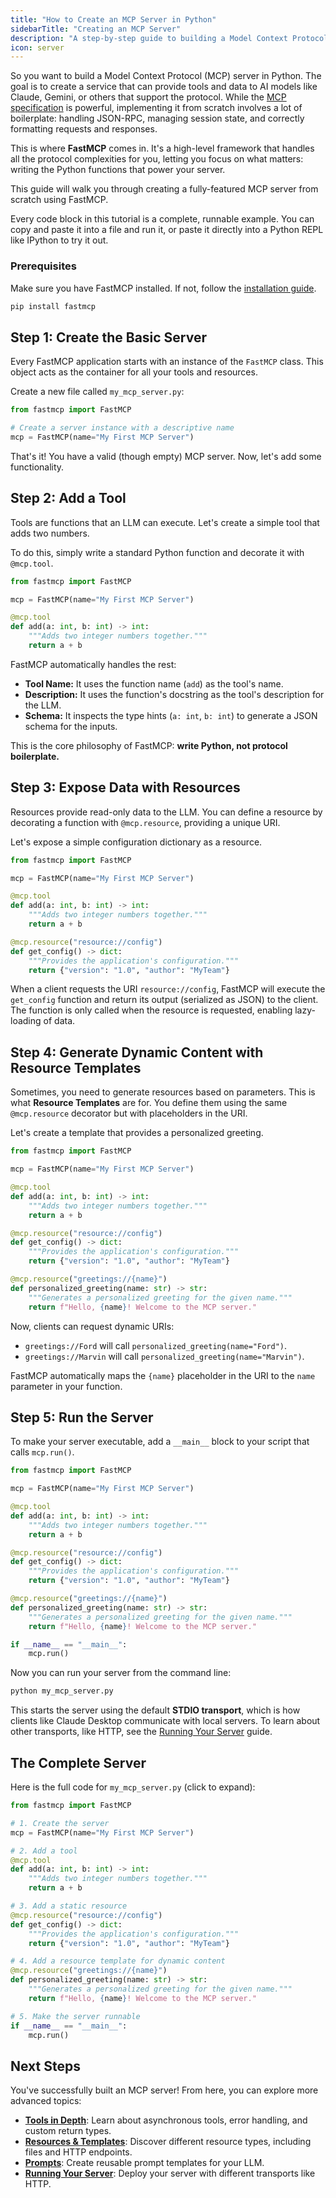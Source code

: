 ```yaml
---
title: "How to Create an MCP Server in Python"
sidebarTitle: "Creating an MCP Server"
description: "A step-by-step guide to building a Model Context Protocol (MCP) server using Python and FastMCP, from basic tools to dynamic resources."
icon: server
---
```


So you want to build a Model Context Protocol (MCP) server in Python. The goal is to create a service that can provide tools and data to AI models like Claude, Gemini, or others that support the protocol. While the [MCP specification](https://modelcontextprotocol.io/specification/) is powerful, implementing it from scratch involves a lot of boilerplate: handling JSON-RPC, managing session state, and correctly formatting requests and responses.

This is where **FastMCP** comes in. It's a high-level framework that handles all the protocol complexities for you, letting you focus on what matters: writing the Python functions that power your server.

This guide will walk you through creating a fully-featured MCP server from scratch using FastMCP.

<Tip>
Every code block in this tutorial is a complete, runnable example. You can copy and paste it into a file and run it, or paste it directly into a Python REPL like IPython to try it out.
</Tip>

### Prerequisites

Make sure you have FastMCP installed. If not, follow the [installation guide](/en/getting-started/installation).

```bash
pip install fastmcp
```


## Step 1: Create the Basic Server

Every FastMCP application starts with an instance of the `FastMCP` class. This object acts as the container for all your tools and resources.

Create a new file called `my_mcp_server.py`:

```python my_mcp_server.py
from fastmcp import FastMCP

# Create a server instance with a descriptive name
mcp = FastMCP(name="My First MCP Server")
```

That's it! You have a valid (though empty) MCP server. Now, let's add some functionality.

## Step 2: Add a Tool

Tools are functions that an LLM can execute. Let's create a simple tool that adds two numbers.

To do this, simply write a standard Python function and decorate it with `@mcp.tool`.

```python my_mcp_server.py {5-8}
from fastmcp import FastMCP

mcp = FastMCP(name="My First MCP Server")

@mcp.tool
def add(a: int, b: int) -> int:
    """Adds two integer numbers together."""
    return a + b
```

FastMCP automatically handles the rest:
- **Tool Name:** It uses the function name (`add`) as the tool's name.
- **Description:** It uses the function's docstring as the tool's description for the LLM.
- **Schema:** It inspects the type hints (`a: int`, `b: int`) to generate a JSON schema for the inputs.

This is the core philosophy of FastMCP: **write Python, not protocol boilerplate.**

## Step 3: Expose Data with Resources

Resources provide read-only data to the LLM. You can define a resource by decorating a function with `@mcp.resource`, providing a unique URI.

Let's expose a simple configuration dictionary as a resource.

```python my_mcp_server.py {10-13}
from fastmcp import FastMCP

mcp = FastMCP(name="My First MCP Server")

@mcp.tool
def add(a: int, b: int) -> int:
    """Adds two integer numbers together."""
    return a + b

@mcp.resource("resource://config")
def get_config() -> dict:
    """Provides the application's configuration."""
    return {"version": "1.0", "author": "MyTeam"}
```

When a client requests the URI `resource://config`, FastMCP will execute the `get_config` function and return its output (serialized as JSON) to the client. The function is only called when the resource is requested, enabling lazy-loading of data.

## Step 4: Generate Dynamic Content with Resource Templates

Sometimes, you need to generate resources based on parameters. This is what **Resource Templates** are for. You define them using the same `@mcp.resource` decorator but with placeholders in the URI.

Let's create a template that provides a personalized greeting.

```python my_mcp_server.py {15-17}
from fastmcp import FastMCP

mcp = FastMCP(name="My First MCP Server")

@mcp.tool
def add(a: int, b: int) -> int:
    """Adds two integer numbers together."""
    return a + b

@mcp.resource("resource://config")
def get_config() -> dict:
    """Provides the application's configuration."""
    return {"version": "1.0", "author": "MyTeam"}

@mcp.resource("greetings://{name}")
def personalized_greeting(name: str) -> str:
    """Generates a personalized greeting for the given name."""
    return f"Hello, {name}! Welcome to the MCP server."
```

Now, clients can request dynamic URIs:
- `greetings://Ford` will call `personalized_greeting(name="Ford")`.
- `greetings://Marvin` will call `personalized_greeting(name="Marvin")`.

FastMCP automatically maps the `{name}` placeholder in the URI to the `name` parameter in your function.

## Step 5: Run the Server

To make your server executable, add a `__main__` block to your script that calls `mcp.run()`.

```python my_mcp_server.py {19-20}
from fastmcp import FastMCP

mcp = FastMCP(name="My First MCP Server")

@mcp.tool
def add(a: int, b: int) -> int:
    """Adds two integer numbers together."""
    return a + b

@mcp.resource("resource://config")
def get_config() -> dict:
    """Provides the application's configuration."""
    return {"version": "1.0", "author": "MyTeam"}

@mcp.resource("greetings://{name}")
def personalized_greeting(name: str) -> str:
    """Generates a personalized greeting for the given name."""
    return f"Hello, {name}! Welcome to the MCP server."

if __name__ == "__main__":
    mcp.run()
```

Now you can run your server from the command line:
```bash
python my_mcp_server.py
```
This starts the server using the default **STDIO transport**, which is how clients like Claude Desktop communicate with local servers. To learn about other transports, like HTTP, see the [Running Your Server](/en/deployment/running-server) guide.

## The Complete Server

Here is the full code for `my_mcp_server.py` (click to expand):

```python my_mcp_server.py [expandable]
from fastmcp import FastMCP

# 1. Create the server
mcp = FastMCP(name="My First MCP Server")

# 2. Add a tool
@mcp.tool
def add(a: int, b: int) -> int:
    """Adds two integer numbers together."""
    return a + b

# 3. Add a static resource
@mcp.resource("resource://config")
def get_config() -> dict:
    """Provides the application's configuration."""
    return {"version": "1.0", "author": "MyTeam"}

# 4. Add a resource template for dynamic content
@mcp.resource("greetings://{name}")
def personalized_greeting(name: str) -> str:
    """Generates a personalized greeting for the given name."""
    return f"Hello, {name}! Welcome to the MCP server."

# 5. Make the server runnable
if __name__ == "__main__":
    mcp.run()
```

## Next Steps

You've successfully built an MCP server! From here, you can explore more advanced topics:

-   [**Tools in Depth**](/en/servers/tools): Learn about asynchronous tools, error handling, and custom return types.
-   [**Resources & Templates**](/en/servers/resources): Discover different resource types, including files and HTTP endpoints.
-   [**Prompts**](/en/servers/prompts): Create reusable prompt templates for your LLM.
-   [**Running Your Server**](/en/deployment/running-server): Deploy your server with different transports like HTTP.

